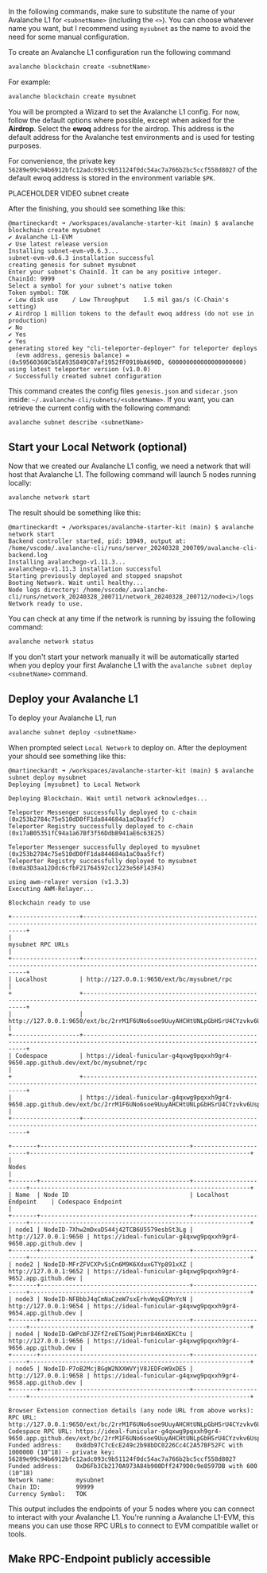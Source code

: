 In the following commands, make sure to substitute the name of your Avalanche L1 for `<subnetName>` (including the `<>`). You can choose whatever name you want, but I recommend using `mysubnet` as the name to avoid the need for some manual configuration.

To create an Avalanche L1 configuration run the following command

```bash
avalanche blockchain create <subnetName>
```

For example:

```bash
avalanche blockchain create mysubnet
```

You will be prompted a Wizard to set the Avalanche L1 config. For now, follow the default options where possible, except when asked for the **Airdrop**. Select the **ewoq** address for the airdrop. This address is the default address for the Avalanche test environments and is used for testing purposes. 

For convenience, the private key `56289e99c94b6912bfc12adc093c9b51124f0dc54ac7a766b2bc5ccf558d8027` of the default ewoq address is stored in the environment variable `$PK`.

PLACEHOLDER VIDEO subnet create

After the finishing, you should see something like this:

```
@martineckardt ➜ /workspaces/avalanche-starter-kit (main) $ avalanche blockchain create mysubnet
✔ Avalanche L1-EVM
✔ Use latest release version
Installing subnet-evm-v0.6.3...
subnet-evm-v0.6.3 installation successful
creating genesis for subnet mysubnet
Enter your subnet's ChainId. It can be any positive integer.
ChainId: 9999
Select a symbol for your subnet's native token
Token symbol: TOK
✔ Low disk use    / Low Throughput    1.5 mil gas/s (C-Chain's setting)
✔ Airdrop 1 million tokens to the default ewoq address (do not use in production)
✔ No
✔ Yes
✔ Yes
generating stored key "cli-teleporter-deployer" for teleporter deploys
  (evm address, genesis balance) = (0x59560360Cb5EA935849C07af1952fF0910bA690D, 600000000000000000000)
using latest teleporter version (v1.0.0)
✓ Successfully created subnet configuration
```

This command creates the config files `genesis.json` and `sidecar.json` inside: `~/.avalanche-cli/subnets/<subnetName>`. If you want, you can retrieve the current config with the following command:

```bash
avalanche subnet describe <subnetName>
```

## Start your Local Network (optional)

Now that we created our Avalanche L1 config, we need a network that will host that Avalanche L1. The following command will launch 5 nodes running locally:

```bash
avalanche network start
```

The result should be something like this:

```
@martineckardt ➜ /workspaces/avalanche-starter-kit (main) $ avalanche network start
Backend controller started, pid: 10949, output at: /home/vscode/.avalanche-cli/runs/server_20240328_200709/avalanche-cli-backend.log
Installing avalanchego-v1.11.3...
avalanchego-v1.11.3 installation successful
Starting previously deployed and stopped snapshot
Booting Network. Wait until healthy...
Node logs directory: /home/vscode/.avalanche-cli/runs/network_20240328_200711/network_20240328_200712/node<i>/logs
Network ready to use.
```

You can check at any time if the network is running by issuing the following command:

```bash
avalanche network status
```

If you don't start your network manually it will be automatically started when you deploy your first Avalanche L1 with the `avalanche subnet deploy <subnetName>` command.

## Deploy your Avalanche L1
To deploy your Avalanche L1, run

```bash
avalanche subnet deploy <subnetName>
```

When prompted select `Local Network` to deploy on. After the deployment your should see something like this:

```
@martineckardt ➜ /workspaces/avalanche-starter-kit (main) $ avalanche subnet deploy mysubnet
Deploying [mysubnet] to Local Network

Deploying Blockchain. Wait until network acknowledges...

Teleporter Messenger successfully deployed to c-chain (0x253b2784c75e510dD0fF1da844684a1aC0aa5fcf)
Teleporter Registry successfully deployed to c-chain (0x17aB05351fC94a1a67Bf3f56DdbB941aE6c63E25)

Teleporter Messenger successfully deployed to mysubnet (0x253b2784c75e510dD0fF1da844684a1aC0aa5fcf)
Teleporter Registry successfully deployed to mysubnet (0x0a3D3aa12Ddc6cfbF21764592cc1223e56F143F4)

using awm-relayer version (v1.3.3)
Executing AWM-Relayer...

Blockchain ready to use

+-------------------+----------------------------------------------------------------------------------------------------------------------------+
|                                                               mysubnet RPC URLs                                                                |
+-------------------+----------------------------------------------------------------------------------------------------------------------------+
| Localhost         | http://127.0.0.1:9650/ext/bc/mysubnet/rpc                                                                                  |
+                   +----------------------------------------------------------------------------------------------------------------------------+
|                   | http://127.0.0.1:9650/ext/bc/2rrM1F6UNo6soe9UuyAHCHtUNLpGbHSrU4CYzvkv6UspxYFGW5/rpc                                        |
+-------------------+----------------------------------------------------------------------------------------------------------------------------+
| Codespace         | https://ideal-funicular-g4qxwg9pqxxh9gr4-9650.app.github.dev/ext/bc/mysubnet/rpc                                           |
+                   +----------------------------------------------------------------------------------------------------------------------------+
|                   | https://ideal-funicular-g4qxwg9pqxxh9gr4-9650.app.github.dev/ext/bc/2rrM1F6UNo6soe9UuyAHCHtUNLpGbHSrU4CYzvkv6UspxYFGW5/rpc |
+-------------------+----------------------------------------------------------------------------------------------------------------------------+

+-------+------------------------------------------+-----------------------+--------------------------------------------------------------+
|                                                                  Nodes                                                                  |
+-------+------------------------------------------+-----------------------+--------------------------------------------------------------+
| Name  | Node ID                                  | Localhost Endpoint    | Codespace Endpoint                                           |
+-------+------------------------------------------+-----------------------+--------------------------------------------------------------+
| node1 | NodeID-7Xhw2mDxuDS44j42TCB6U5579esbSt3Lg | http://127.0.0.1:9650 | https://ideal-funicular-g4qxwg9pqxxh9gr4-9650.app.github.dev |
+-------+------------------------------------------+-----------------------+--------------------------------------------------------------+
| node2 | NodeID-MFrZFVCXPv5iCn6M9K6XduxGTYp891xXZ | http://127.0.0.1:9652 | https://ideal-funicular-g4qxwg9pqxxh9gr4-9652.app.github.dev |
+-------+------------------------------------------+-----------------------+--------------------------------------------------------------+
| node3 | NodeID-NFBbbJ4qCmNaCzeW7sxErhvWqvEQMnYcN | http://127.0.0.1:9654 | https://ideal-funicular-g4qxwg9pqxxh9gr4-9654.app.github.dev |
+-------+------------------------------------------+-----------------------+--------------------------------------------------------------+
| node4 | NodeID-GWPcbFJZFfZreETSoWjPimr846mXEKCtu | http://127.0.0.1:9656 | https://ideal-funicular-g4qxwg9pqxxh9gr4-9656.app.github.dev |
+-------+------------------------------------------+-----------------------+--------------------------------------------------------------+
| node5 | NodeID-P7oB2McjBGgW2NXXWVYjV8JEDFoW9xDE5 | http://127.0.0.1:9658 | https://ideal-funicular-g4qxwg9pqxxh9gr4-9658.app.github.dev |
+-------+------------------------------------------+-----------------------+--------------------------------------------------------------+

Browser Extension connection details (any node URL from above works):
RPC URL:           http://127.0.0.1:9650/ext/bc/2rrM1F6UNo6soe9UuyAHCHtUNLpGbHSrU4CYzvkv6UspxYFGW5/rpc
Codespace RPC URL: https://ideal-funicular-g4qxwg9pqxxh9gr4-9650.app.github.dev/ext/bc/2rrM1F6UNo6soe9UuyAHCHtUNLpGbHSrU4CYzvkv6UspxYFGW5/rpc
Funded address:    0x8db97C7cEcE249c2b98bDC0226Cc4C2A57BF52FC with 1000000 (10^18) - private key: 56289e99c94b6912bfc12adc093c9b51124f0dc54ac7a766b2bc5ccf558d8027
Funded address:    0xD6Fb3Cb2170A973A84b900Dff2479D0c9e8597DB with 600 (10^18)
Network name:      mysubnet
Chain ID:          99999
Currency Symbol:   TOK
```

This output includes the endpoints of your 5 nodes where you can connect to interact with your Avalanche L1. You're running a Avalanche L1-EVM, this means you can use those RPC URLs to connect to EVM compatible wallet or tools.

## Make RPC-Endpoint publicly accessible


<PublishPort />
